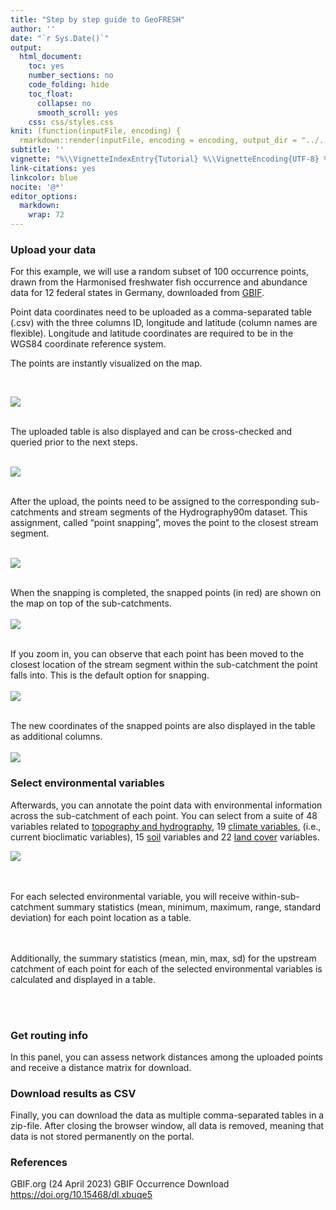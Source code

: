 ```yaml
---
title: "Step by step guide to GeoFRESH"
author: ''
date: "`r Sys.Date()`"
output:
  html_document:
    toc: yes
    number_sections: no
    code_folding: hide
    toc_float:
      collapse: no
      smooth_scroll: yes
    css: css/styles.css
knit: (function(inputFile, encoding) {
  rmarkdown::render(inputFile, encoding = encoding, output_dir = "../../static/geofresh/") })
subtitle: ''
vignette: "%\\VignetteIndexEntry{Tutorial} %\\VignetteEncoding{UTF-8} %\\VignetteEngine{knitr::rmarkdown}\n"
link-citations: yes
linkcolor: blue
nocite: '@*'
editor_options:
  markdown:
    wrap: 72
---
```


### Upload your data

For this example, we will use a random subset of 100 occurrence points,
drawn from the Harmonised freshwater fish occurrence and abundance data
for 12 federal states in Germany, downloaded from
[GBIF](https://www.gbif.org/dataset/e0908eee-ad49-4e91-b4d0-1f05dd17b291).

Point data coordinates need to be uploaded as a comma-separated table
(.csv) with the three columns ID, longitude and latitude (column names
are flexible). Longitude and latitude coordinates are required to be in
the WGS84 coordinate reference system.

The points are instantly visualized on the map.

</br>

<!-- ![](../../static/geofresh/img/upload_data.png) -->

![](../../static/geofresh/img/upload_data_overview.png)

<br/>The uploaded table is also displayed and can be cross-checked and
queried prior to the next steps. <br/><br/>

![](../../static/geofresh/img/input_points_table.png)

<br/>After the upload, the points need to be assigned to the
corresponding sub-catchments and stream segments of the Hydrography90m
dataset. This assignment, called "point snapping", moves the point to
the closest stream segment. <br/><br/>

![](../../static/geofresh/img/snapping_progress_bar.png)

<br/>When the snapping is completed, the snapped points (in red) are
shown on the map on top of the sub-catchments.
<br/><br/>![](../../static/geofresh/img/snapped_points_zoom1.png)

<br/>If you zoom in, you can observe that each point has been moved to
the closest location of the stream segment within the sub-catchment the
point falls into. This is the default option for snapping.<br/><br/>
![](../../static/geofresh/img/snapped_points_zoom2.png)

<br/>The new coordinates of the snapped points are also displayed in the
table as additional columns.
<br/><br/>![](../../static/geofresh/img/snapping_results_table.png)

<!-- Υοu can choose between the type of snapping: defining a distance threshold (in meters) between the point and the stream segment (i.e., only stream segments close to points will be considered), or using flow accumulation in addition, i.e., the size of the upstream contributing area. Flow accumulation allows to specify whether the points should be snapped to small or large rivers. -->

<!-- In addition, the upstream catchments, i.e. the contributing drainage area of each point, are displayed as raster files on the map. You can thus cross-check if the point snapping was performed correctly, and if the catchments are those to be expected, or if another type of snapping may be preferred.  -->

<!-- ![](../../static/geofresh/img/upstream_catchment_map.png) -->

### Select environmental variables

Afterwards, you can annotate the point data with environmental
information across the sub-catchment of each point. You can select from
a suite of 48 variables related to [topography and
hydrography](https://hydrography.org/hydrography90m/hydrography90m_layers'),
19 [climate variables](http://chelsa-climate.org/'), (i.e., current
bioclimatic variables), 15 [soil](https://soilgrids.org/') variables and
22 [land cover](http://maps.elie.ucl.ac.be/CCI/viewer/index.php)
variables.<br/>

![](../../static/geofresh/img/env_var_select.png)

<br/><br/>For each selected environmental variable, you will receive
within-sub-catchment summary statistics (mean, minimum, maximum, range,
standard deviation) for each point location as a table. <br/>

<!-- ![](../../static/geofresh/img/env_var_table.png) -->

<br/><br/>Additionally, the summary statistics (mean, min, max, sd) for
the upstream catchment of each point for each of the selected
environmental variables is calculated and displayed in a table. <br/>

<!-- ![](../../static/geofresh/img/env_var_table_upstream.png) -->

<br/><br/>

### Get routing info

In this panel, you can assess network distances among the uploaded
points and receive a distance matrix for download.

### Download results as CSV

Finally, you can download the data as multiple comma-separated tables in
a zip-file. After closing the browser window, all data is removed,
meaning that data is not stored permanently on the portal.

### References

GBIF.org (24 April 2023) GBIF Occurrence Download
<https://doi.org/10.15468/dl.xbuqe5>
